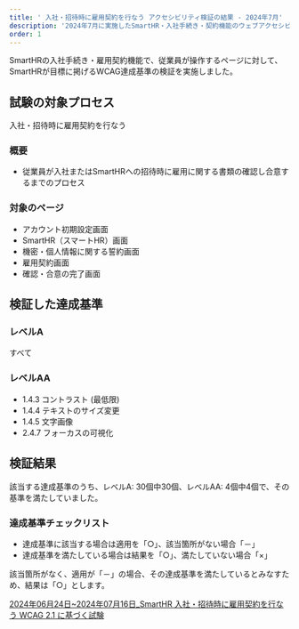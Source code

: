```yaml
---
title: ' 入社・招待時に雇用契約を行なう アクセシビリティ検証の結果 - 2024年7月'
description: '2024年7月に実施したSmartHR・入社手続き・契約機能のウェブアクセシビリティ検証の結果を公開しています。'
order: 1
---
```


SmartHRの入社手続き・雇用契約機能で、従業員が操作するページに対して、SmartHRが目標に掲げるWCAG達成基準の検証を実施しました。

## 試験の対象プロセス
入社・招待時に雇用契約を行なう

### 概要

- 従業員が入社またはSmartHRへの招待時に雇用に関する書類の確認し合意するまでのプロセス

### 対象のページ

* アカウント初期設定画面
* SmartHR（スマートHR）画面
* 機密・個人情報に関する誓約画面
* 雇用契約画面
* 確認・合意の完了画面


## 検証した達成基準

### レベルA

すべて

### レベルAA

- 1.4.3 コントラスト (最低限)
- 1.4.4 テキストのサイズ変更
- 1.4.5 文字画像
- 2.4.7 フォーカスの可視化

## 検証結果

該当する達成基準のうち、レベルA: 30個中30個、レベルAA: 4個中4個で、その基準を満たしていました。

### 達成基準チェックリスト

- 達成基準に該当する場合は適用を「○」、該当箇所がない場合「－」
- 達成基準を満たしている場合は結果を「○」、満たしていない場合「×」

該当箇所がなく、適用が「－」の場合、その達成基準を満たしているとみなすため、結果は「○」とします。

[2024年06月24日~2024年07月16日_SmartHR 入社・招待時に雇用契約を行なう WCAG 2.1 に基づく試験](https://docs.google.com/spreadsheets/d/106zGx9mkSaR5tNtkdye4U8-YkjnJDi0QRzsdx1ywBrc/edit?usp=sharing)
